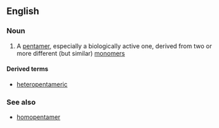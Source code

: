 ==English==

===Noun===
{{en-noun}}

# {{context|chemistry|biochemistry|lang=en}} A [[pentamer]], especially a biologically active one, derived from two or more different (but similar) [[monomer]]s

====Derived terms====
*[[heteropentameric]]

===See also===
*[[homopentamer]]